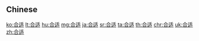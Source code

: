 {{also|合適}}
==Chinese==
{{zh-see|合適}}

[[ko:合适]]
[[lt:合适]]
[[hu:合适]]
[[mg:合适]]
[[ja:合适]]
[[sr:合适]]
[[ta:合适]]
[[th:合适]]
[[chr:合适]]
[[uk:合适]]
[[zh:合适]]